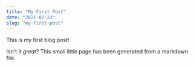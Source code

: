 ```yaml
---
title: "My First Post"
date: "2021-07-23"
slug: "my-first-post"
---
```


This is my first blog post!

Isn't it *great*?
This small little page has been generated from a markdown file.
